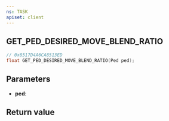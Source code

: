 ```yaml
---
ns: TASK
apiset: client
---
```

## GET_PED_DESIRED_MOVE_BLEND_RATIO

```c
// 0x8517D4A6CA8513ED
float GET_PED_DESIRED_MOVE_BLEND_RATIO(Ped ped);
```


## Parameters
* **ped**:

## Return value